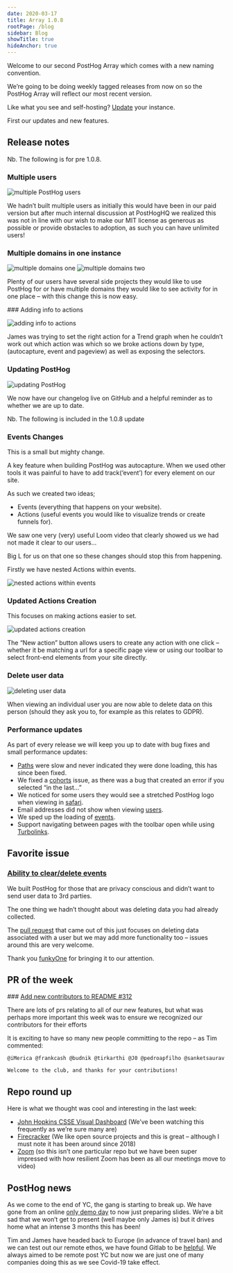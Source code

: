 ```yaml
---
date: 2020-03-17
title: Array 1.0.8
rootPage: /blog
sidebar: Blog
showTitle: true
hideAnchor: true
---
```


Welcome to our second PostHog Array which comes with a new naming convention. 

We’re going to be doing weekly tagged releases from now on so the PostHog Array will reflect our most recent version.

Like what you see and self-hosting? [Update](/docs/configuring-posthog/upgrading-posthog) your instance.

First our updates and new features.

## Release notes

Nb. The following is for pre 1.0.8.

### Multiple users 

![multiple PostHog users](../images/03/inviteteamgif.gif)

We hadn’t built multiple users as initially this would have been in our paid version but after much internal discussion at PostHogHQ we realized this was not in line with our wish to make our MIT license as generous as possible or provide obstacles to adoption, as such you can have unlimited users!

### Multiple domains in one instance

![multiple domains one](https://user-images.githubusercontent.com/53387/75904121-eae5c280-5e42-11ea-9ee6-5755c81d7610.gif)
![multiple domains two](https://user-images.githubusercontent.com/53387/75904124-ed481c80-5e42-11ea-84b3-3e5ddc301d38.gif)

Plenty of our users have several side projects they would like to use PostHog for or have multiple domains they would like to see activity for in one place – with this change this is now easy.

### Adding info to actions

![adding info to actions](../images/03/actiontrendscss.gif)

James was trying to set the right action for a Trend graph when he couldn’t work out which action was which so we broke actions down by type, (autocapture, event and pageview) as well as exposing the selectors.

### Updating PostHog

![updating PostHog](../images/03/changelogtoolbar.gif)

We now have our changelog live on GitHub and a helpful reminder as to whether we are up to date. 

Nb. The following is included in the 1.0.8 update

### Events Changes

This is a small but mighty change.

A key feature when building PostHog was autocapture. When we used other tools it was painful to have to add track(‘event’) for every element on our site. 

As such we created two ideas; 

* Events (everything that happens on your website).
* Actions (useful events you would like to visualize trends or create funnels for).

We saw one very (very) useful Loom video that clearly showed us we had not made it clear to our users… 

Big L for us on that one so these changes should stop this from happening. 

Firstly we have nested Actions within events.

![nested actions within events](../images/03/Posthog-3.png)

### Updated Actions Creation

This focuses on making actions easier to set. 

![updated actions creation](../images/03/newtoolbar.gif)

The “New action” button allows users to create any action with one click – whether it be matching a url for a specific page view or using our toolbar to select front-end elements from your site directly.

### Delete user data

![deleting user data](../images/03/Posthog-4.png)

When viewing an individual user you are now able to delete data on this person (should they ask you to, for example as this relates to GDPR).

### Performance updates

As part of every release we will keep you up to date with bug fixes and small performance updates:

* [Paths](https://github.com/PostHog/posthog/pull/345) were slow and never indicated they were done loading, this has since been fixed.
* We fixed a [cohorts](https://github.com/PostHog/posthog/issues/333) issue, as there was a bug that created an error if you selected “in the last…”
* We noticed for some users they would see a stretched PostHog logo when viewing in [safari](https://github.com/PostHog/posthog/pull/340).
* Email addresses did not show when viewing [users](https://github.com/PostHog/posthog/pull/326). 
* We sped up the loading of [events](https://github.com/PostHog/posthog/pull/321).
* Support navigating between pages with the toolbar open while using [Turbolinks](https://github.com/PostHog/posthog/pull/369).

 
## Favorite issue

### [Ability to clear/delete events](https://github.com/PostHog/posthog/issues/307)

We built PostHog for those that are privacy conscious and didn’t want to send user data to 3rd parties.

The one thing we hadn’t thought about was deleting data you had already collected.

The [pull request](https://github.com/PostHog/posthog/pull/317) that came out of this just focuses on deleting data associated with a user but we may add more functionality too – issues around this are very welcome.

Thank you [funkyOne](https://github.com/funkyOne) for bringing it to our attention.

## PR of the week

### [Add new contributors to README #312](https://github.com/PostHog/posthog/pull/312)

There are lots of prs relating to all of our new features, but what was perhaps more important this week was to ensure we recognized our contributors for their efforts

It is exciting to have so many new people committing to the repo – as Tim commented:

```
@iMerica @frankcash @budnik @tirkarthi @J0 @pedroapfilho @sanketsaurav 

Welcome to the club, and thanks for your contributions!
```

## Repo round up

Here is what we thought was cool and interesting in the last week:

* [John Hopkins CSSE Visual Dashboard](https://github.com/CSSEGISandData/COVID-19) (We’ve been watching this frequently as we’re sure many are)
* [Firecracker](https://github.com/firecracker-microvm/firecracker) (We like open source projects and this is great – although I must note it has been around since 2018)
* [Zoom](https://github.com/zoom) (so this isn’t one particular repo but we have been super impressed with how resilient Zoom has been as all our meetings move to video)

## PostHog news

As we come to the end of YC, the gang is starting to break up. We have gone from an online [only demo day](https://news.ycombinator.com/item?id=22506013) to now just preparing slides. We’re a bit sad that we won’t get to present (well maybe only James is) but it drives home what an intense 3 months this has been! 

Tim and James have headed back to Europe (in advance of travel ban) and we can test out our remote ethos, we have found Gitlab to be [helpful](https://about.gitlab.com/company/culture/all-remote/guide/). We always aimed to be remote post YC but now we are just one of many companies doing this as we see Covid-19 take effect.